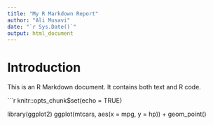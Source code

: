 ```yaml
---
title: "My R Markdown Report"
author: "Ali Musavi"
date: "`r Sys.Date()`"
output: html_document
---
```


# Introduction

This is an R Markdown document. It contains both text and R code.

```r
knitr::opts_chunk$set(echo = TRUE)


library(ggplot2)
ggplot(mtcars, aes(x = mpg, y = hp)) + geom_point()